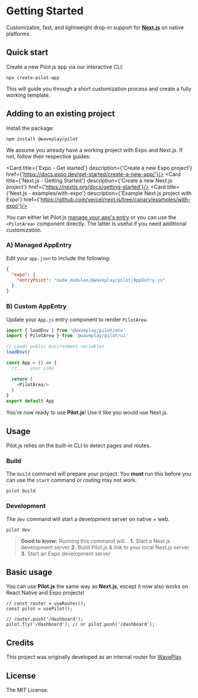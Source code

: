 
# Getting Started

Customizable, fast, and lightweight drop-in support for **[Next.js](https://nextjs.org/)** on native platforms

## Quick start

Create a new Pilot.js app via our interactive CLI:

```bash:Terminal
npx create-pilot-app
```

This will guide you through a short customization process and create a fully working template.

## Adding to an existing project

Install the package:

```bash:Terminal
npm install @waveplay/pilot
```

We assume you already have a working project with Expo and Next.js. If not, follow their respective guides:

<Card
	title={'Expo - Get started'}
	description={'Create a new Expo project'}
	href={'https://docs.expo.dev/get-started/create-a-new-app/'}/>
<Card
	title={'Next.js - Getting Started'}
	description={'Create a new Next.js project'}
	href={'https://nextjs.org/docs/getting-started'}/>
<Card
	title={'Next.js - examples/with-expo'}
	description={'Example Next.js project with Expo'}
	href={'https://github.com/vercel/next.js/tree/canary/examples/with-expo'}/>

You can either let Pilot.js [manage your app's entry](/docs/managed-entry) or you can use the `<PilotArea>` component directly. The latter is useful if you need additional customization.

### A) Managed AppEntry

Edit your `app.json` to include the following:

```json:app.json
{
  "expo": {
    "entryPoint": "node_modules/@waveplay/pilot/AppEntry.js"
  }
}
```

### B) Custom AppEntry
Update your `App.js` entry component to render `PilotArea`.

```jsx:App.js
import { loadEnv } from '@waveplay/pilot/env'
import { PilotArea } from '@waveplay/pilot/ui'

// Loads public environment variables
loadEnv()

const App = () => {
  // ... your code

  return (
    <PilotArea/>
  )
}
export default App
```

You're now ready to use **Pilot.js**! Use it like you would use Next.js.

## Usage

Pilot.js relies on the built-in CLI to detect pages and routes.

### Build

The `build` command will prepare your project. You **must** run this before you can use the `start` command or routing may not work.

```bash:Terminal
pilot build
```

### Development

The `dev` command will start a development server on native + web.

```bash:Terminal
pilot dev
```

> **Good to know:** Running this command will...
> **1.** Start a Next.js development server
> **2.** Build Pilot.js & link to your local Next.js server
> **3.** Start an Expo development server

## Basic usage

You can use **Pilot.js** the same way as **Next.js**, except it now also works on React Native and Expo projects!

```ts:SomeComponent.tsx
// const router = useRouter();
const pilot = usePilot();

// router.push('/dashboard');
pilot.fly('/dashboard'); // or pilot.push('/dashboard');
```

## Credits

This project was originally developed as an internal router for [WavePlay](https://waveplay.com).

## License

The MIT License.
